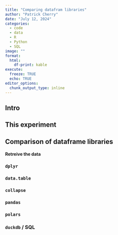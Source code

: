 ```yaml
---
title: "Comparing datafram libraries"
author: "Patrick Cherry"
date: "July 12, 2024"
categories:
  - code
  - data
  - R
  - Python
  - SQL
image: ""
format:
  html:
    df-print: kable
execute:
  freeze: TRUE
  echo: TRUE
editor_options: 
  chunk_output_type: inline
---
```


## Intro


## This experiment

## Comparison of dataframe libraries

#### Retreive the data

### `dplyr`

### `data.table`

### `collapse`

### `pandas`

### `polars`

### `duckdb` / SQL
